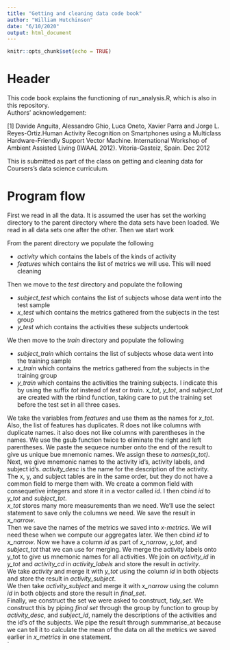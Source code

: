 ---
title: "Getting and cleaning data code book"
author: "William Hutchinson"
date: "6/10/2020"
output: html_document
---

```{r setup, include=FALSE}
knitr::opts_chunk$set(echo = TRUE)
```

# Header

This code book explains the functioning of run_analysis.R, which is also in this repository.  
Authors' acknowledgement:

[1] Davide Anguita, Alessandro Ghio, Luca Oneto, Xavier Parra and Jorge L. Reyes-Ortiz.Human Activity Recognition on Smartphones using a Multiclass Hardware-Friendly Support Vector Machine. International Workshop of Ambient Assisted Living (IWAAL 2012). Vitoria-Gasteiz, Spain. Dec 2012

This is submitted as part of the class on getting and cleaning data for Coursers's data science curriculum.

# Program flow

First we read in all the data.  It is assumed the user has set the working directory to the parent directory where the data sets have been loaded.  We read in all data sets one after the other.  Then we start work

From the parent directory we populate the following

- *activity* which contains the labels of the kinds of activity  
- *features* which contains the list of metrics we will use.  This will need cleaning  

Then we move to the *test* directory and populate the following

- *subject_test* which contains the list of subjects whose data went into the test sample  
- *x_test* which contains the metrics gathered from the subjects in the test group  
- *y_test* which contains the activities these subjects undertook  

We then move to the *train* directory and populate the following

- *subject_train* which contains the list of subjects whose data went into the training sample  
- *x_train* which contains the metrics gathered from the subjects in the training group  
- *y_train* which contains the activities the training subjects.  I indicate this by using the suffix *tot* instead of *test* or *train*.  *x_tot*, *y_tot*, and *subject_tot* are created with the rbind function, taking care to put the training set before the test set in all three cases.
 
 We take the variables from *features* and use them as the names for *x_tot*.  Also, the list of features has duplicates.  R does not like columns with duplicate names.  it also does not like columns with parentheses in the names.  We use the gsub function twice to eliminate the right and left parentheses.  We paste the sequece number onto the end of the result to give us unique bue mnemonic names.  We assign these to *names(x_tot)*.
 Next, we give mnemonic names to the activity id's, activity labels, and subject id's.  *activity_desc* is the name for the description of the activity.  
The x, y, and subject tables are in the same order, but they do not have a common field to merge them with.  We create a common field with consequetive integers and store it in a vector called *id*.  I then cbind *id* to *y_tot* and *subject_tot*.  
*x_tot* stores many more measurements than we need.  We'll use the select statement to save only the columns we need.  We save the result in *x_narrow*.  
Then we save the names of the metrics we saved into *x-metrics*.  We will need these when we compute our aggregates later.
We then cbind *id* to *x_narrow*.  Now we have a column *id* as part of *x_narrow*, *y_tot*, and *subject_tot* that we can use for merging.
We merge the activity labels onto y_tot to give us mnemonic names for all activities.  We join on *activity_id* in *y_tot* and *activity_cd* in *activity_labels* and store the result in *activity*.  
We take *activity* and merge it with *y_tot* using the column *id* in both objects and store the result in *activity_subject*.  
We then take *activity_subject* and merge it with *x_narrow* using the column *id* in both objects and store the result in *final_set*.  
Finally, we construct the set we were asked to construct, *tidy_set*.  We construct this by piping *final set* through the group by function to group by *activity_desc*, and *subject_id*, namely the descriptions of the activities and the id's of the subjects.  We pipe the result through summmarise_at because we can tell it to calculate the mean of the data on all the metrics we saved earlier in *x_metrics* in one statement.  
`